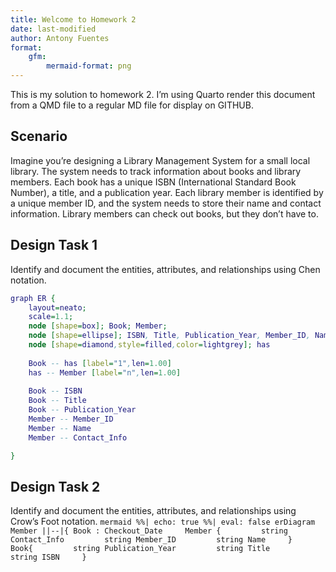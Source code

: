 ```yaml
---
title: Welcome to Homework 2
date: last-modified
author: Antony Fuentes
format:
    gfm:
        mermaid-format: png
---
```


This is my solution to homework 2. I'm using Quarto render this document from a QMD file to a regular
MD file for display on GITHUB.

## Scenario

Imagine you're designing a Library Management System for a small local library. The system needs to track information about books and library members. Each book has a unique ISBN (International Standard Book Number), a title, and a publication year. Each library member is identified by a unique member ID, and the system needs to store their name and contact information. Library members can check out books, but they don’t have to.

## Design Task 1

Identify and document the entities, attributes, and relationships using Chen notation.
```dot
graph ER {
    layout=neato;
    scale=1.1;
    node [shape=box]; Book; Member;
    node [shape=ellipse]; ISBN, Title, Publication_Year, Member_ID, Name, Contact_Info;
    node [shape=diamond,style=filled,color=lightgrey]; has
    
    Book -- has [label="1",len=1.00]
    has -- Member [label="n",len=1.00]
    
    Book -- ISBN
    Book -- Title
    Book -- Publication_Year
    Member -- Member_ID
    Member -- Name
    Member -- Contact_Info

}
```

## Design Task 2

Identify and document the entities, attributes, and relationships using Crow’s Foot notation.
```mermaid
%%| echo: true
%%| eval: false
erDiagram
    Member ||--|{ Book : Checkout_Date
    Member {
        string Contact_Info
        string Member_ID
        string Name
    }
    Book{
        string Publication_Year
        string Title
        string ISBN
    }
    ```
